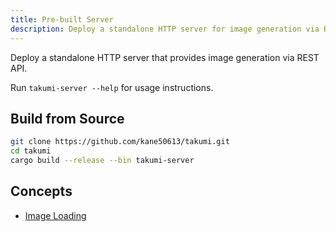 ```yaml
---
title: Pre-built Server
description: Deploy a standalone HTTP server for image generation via REST API.
---
```


Deploy a standalone HTTP server that provides image generation via REST API.

Run `takumi-server --help` for usage instructions.

## Build from Source

```bash
git clone https://github.com/kane50613/takumi.git
cd takumi
cargo build --release --bin takumi-server
```

## Concepts

- [Image Loading](/docs/platforms/pre-built-server/image-loading)